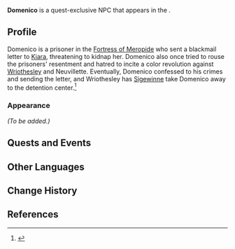 <!--
{{Meta
|missing_NPC_idle     = yes
|missing_NPC_dialogue = yes
}}
-->
{{Character Infobox
|type             = Quest NPC
|image            = NPC Domenico.png
|realname         = <!-- Optional, if different from in-game name -->
|deceased         = <!-- Past (for deceased prior to events of the game) or free response -->
|region           = Fontaine
|location         = Fontaine
|affiliation      = 
|title            = 

|ancestry         = <!-- Clan/family -->
|father           = 
|mother           = 
|spouse           = 
|sibling          = 
|child            = 
|relative         = 

|voiceEN          = 
|voiceCN          = 
|voiceJP          = 
|voiceKR          = 
}}
'''Domenico''' is a quest-exclusive NPC that appears in the {{Quest|In a New Light}}.
<!--
==Location==
{{subst:#tag:gallery|
NPC Location {{subst:#titleparts:{{subst:PAGENAME}}}}.png{{subst:!}}{{subst:#titleparts:{{subst:PAGENAME}}}}'s location
NPC Location {{subst:#titleparts:{{subst:PAGENAME}}}} Context.png{{subst:!}}Additional context
}}
-->
==Profile==
Domenico is a prisoner in the [[Fortress of Meropide]] who sent a blackmail letter to [[Kiara]], threatening to kidnap her. Domenico also once tried to rouse the prisoners' resentment and hatred to incite a color revolution against [[Wriothesley]] and Neuvillette. Eventually, Domenico confessed to his crimes and sending the letter, and Wriothesley has [[Sigewinne]] take Domenico away to the detention center.<ref>{{Ref/Quest|In a New Light}}</ref>

===Appearance===
<!--Keep appearance section short and concise. Limit to 2 paragraphs with 3-4 sentences each.-->
''(To be added.)''

==Quests and Events==
{{Quests and Events}}
<!--
==Idle Quotes==
{{Dialogue Start}}
: {{DIcon|Idle}} {{Tx}}
:: {{A|VO {{subst:#titleparts:{{subst:PAGENAME}}}} 01.ogg}} "{{Tx}}"
{{Dialogue End}}

==Dialogue==
{{Dialogue Start}}
:'''{{subst:#titleparts:{{subst:PAGENAME}}}}:''' 
:{{DIcon}}
{{Dialogue End}}
<!--
==Event Dialogue==
===Event Name===
{{Dialogue Start}}
:'''{{subst:#titleparts:{{subst:PAGENAME}}}}:'''
{{Dialogue End}}
-->
==Other Languages==
{{Other Languages|default_hidden=1
|en      = Domenico
|zhs     = 多梅尼科
|zhs_rm  = Duōméiníkē
|zht     = 多梅尼科
|zht_rm  = Duōméiníkē
|ja      = ドメニコ
|ja_rm   = Domeniko
|ko      = 도메니코
|es      = Domenico
|fr      = Domenico
|ru      = Доменико
|th      = Domenico
|vi      = Domenico
|de      = Domenico
|id      = Domenico
|pt      = Domenico
|tr      = Domenico
|it      = Domenico
}}

==Change History==
{{Change History|4.1}}

==References==
{{Reflist}}